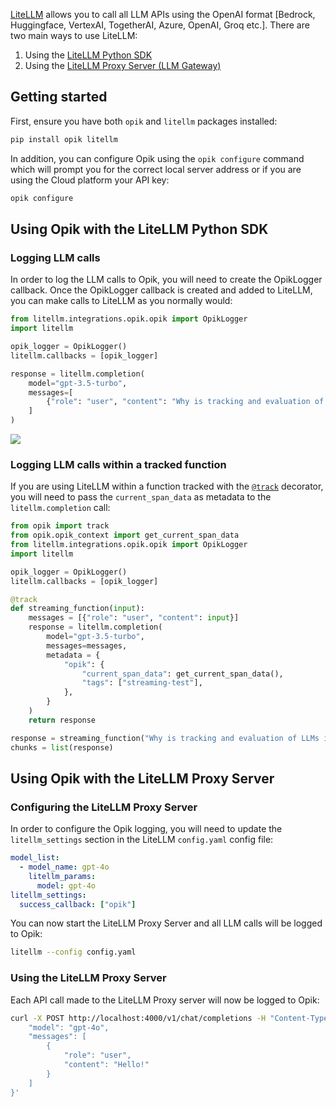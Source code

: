 [LiteLLM](https://github.com/BerriAI/litellm) allows you to call all LLM APIs using the OpenAI format [Bedrock, Huggingface, VertexAI, TogetherAI, Azure, OpenAI, Groq etc.]. There are two main ways to use LiteLLM:

1. Using the [LiteLLM Python SDK](https://docs.litellm.ai/docs/#litellm-python-sdk)
2. Using the [LiteLLM Proxy Server (LLM Gateway)](https://docs.litellm.ai/docs/#litellm-proxy-server-llm-gateway)

## Getting started

First, ensure you have both `opik` and `litellm` packages installed:

```bash
pip install opik litellm
```

In addition, you can configure Opik using the `opik configure` command which will prompt you for the correct local server address or if you are using the Cloud platform your API key:

```bash
opik configure
```

## Using Opik with the LiteLLM Python SDK

### Logging LLM calls

In order to log the LLM calls to Opik, you will need to create the OpikLogger callback. Once the OpikLogger callback is created and added to LiteLLM, you can make calls to LiteLLM as you normally would:

```python
from litellm.integrations.opik.opik import OpikLogger
import litellm

opik_logger = OpikLogger()
litellm.callbacks = [opik_logger]

response = litellm.completion(
    model="gpt-3.5-turbo",
    messages=[
        {"role": "user", "content": "Why is tracking and evaluation of LLMs important?"}
    ]
)
```

<Frame>
  <img src="/img/cookbook/litellm_cookbook.png" />
</Frame>

### Logging LLM calls within a tracked function

If you are using LiteLLM within a function tracked with the [`@track`](/tracing/log_traces#using-function-decorators) decorator, you will need to pass the `current_span_data` as metadata to the `litellm.completion` call:

```python
from opik import track
from opik.opik_context import get_current_span_data
from litellm.integrations.opik.opik import OpikLogger
import litellm

opik_logger = OpikLogger()
litellm.callbacks = [opik_logger]

@track
def streaming_function(input):
    messages = [{"role": "user", "content": input}]
    response = litellm.completion(
        model="gpt-3.5-turbo",
        messages=messages,
        metadata = {
            "opik": {
                "current_span_data": get_current_span_data(),
                "tags": ["streaming-test"],
            },
        }
    )
    return response

response = streaming_function("Why is tracking and evaluation of LLMs important?")
chunks = list(response)
```

## Using Opik with the LiteLLM Proxy Server

### Configuring the LiteLLM Proxy Server

In order to configure the Opik logging, you will need to update the `litellm_settings` section in the LiteLLM `config.yaml` config file:

```yaml
model_list:
  - model_name: gpt-4o
    litellm_params:
      model: gpt-4o
litellm_settings:
  success_callback: ["opik"]
```

You can now start the LiteLLM Proxy Server and all LLM calls will be logged to Opik:

```bash
litellm --config config.yaml
```

### Using the LiteLLM Proxy Server

Each API call made to the LiteLLM Proxy server will now be logged to Opik:

```bash
curl -X POST http://localhost:4000/v1/chat/completions -H "Content-Type: application/json" -d '{
    "model": "gpt-4o",
    "messages": [
        {
            "role": "user",
            "content": "Hello!"
        }
    ]
}'
```
